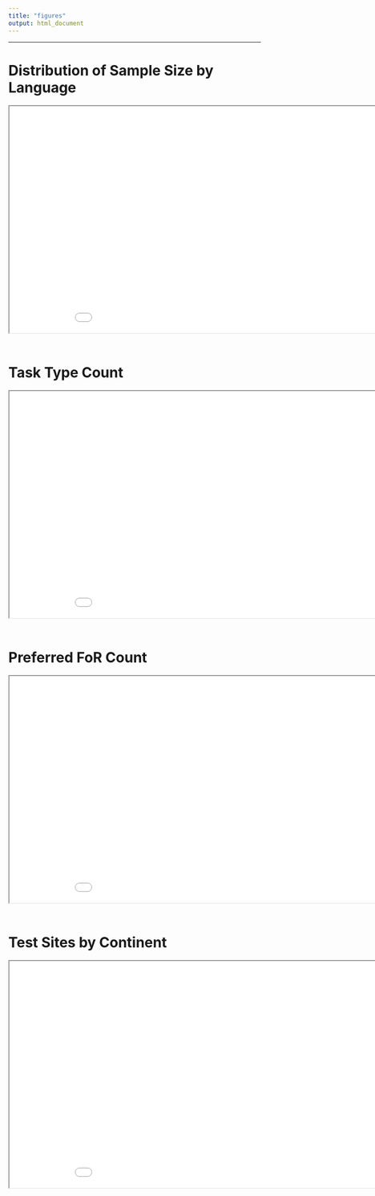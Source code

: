 ```yaml
---
title: "figures"
output: html_document
---
```

<style type="text/css">
  .title {
    display: none;
  }
    
</style>
---

# Distribution of Sample Size by Language
<iframe src="space.location.plot.html" width="950" height="452" style="margin-bottom: 20px;"></iframe>
# Task Type Count
<iframe src="plotly_hist3.html" width="950" height="452" style="margin-bottom: 20px;"></iframe>
# Preferred FoR Count
<iframe src="plotly_hist.html" width="950" height="452" style="margin-bottom: 20px;"></iframe>
# Test Sites by Continent
<iframe src="plotly_hist2.html" width="950" height="452" style="margin-bottom: 20px;"></iframe>

